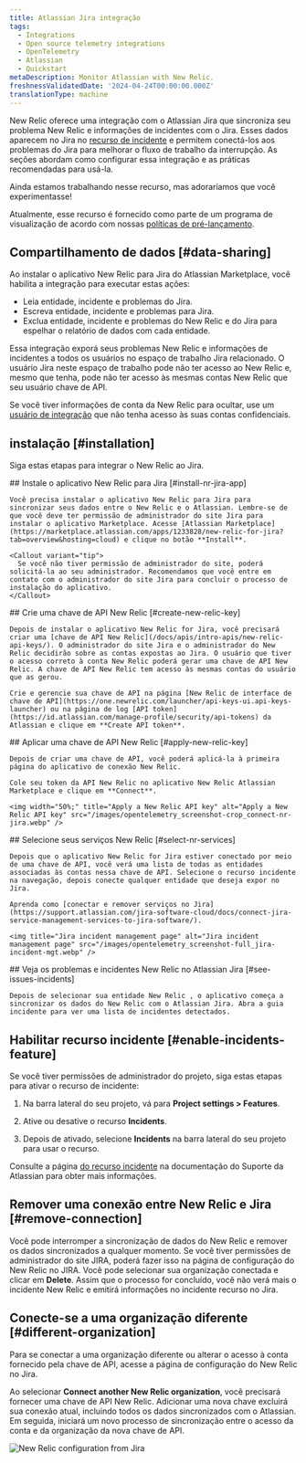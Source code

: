 ```yaml
---
title: Atlassian Jira integração
tags:
  - Integrations
  - Open source telemetry integrations
  - OpenTelemetry
  - Atlassian
  - Quickstart
metaDescription: Monitor Atlassian with New Relic.
freshnessValidatedDate: '2024-04-24T00:00:00.000Z'
translationType: machine
---
```


New Relic oferece uma integração com o Atlassian Jira que sincroniza seu problema New Relic e informações de incidentes com o Jira. Esses dados aparecem no Jira no [recurso de incidente](https://support.atlassian.com/jira-software-cloud/docs/what-is-the-incidents-feature/) e permitem conectá-los aos problemas do Jira para melhorar o fluxo de trabalho da interrupção. As seções abordam como configurar essa integração e as práticas recomendadas para usá-la.

<Callout title="visualização">
  Ainda estamos trabalhando nesse recurso, mas adoraríamos que você experimentasse!

  Atualmente, esse recurso é fornecido como parte de um programa de visualização de acordo com nossas [políticas de pré-lançamento](/docs/licenses/license-information/referenced-policies/new-relic-pre-release-policy).
</Callout>

## Compartilhamento de dados [#data-sharing]

Ao instalar o aplicativo New Relic para Jira do Atlassian Marketplace, você habilita a integração para executar estas ações:

* Leia entidade, incidente e problemas do Jira.
* Escreva entidade, incidente e problemas para Jira.
* Exclua entidade, incidente e problemas do New Relic e do Jira para espelhar o relatório de dados com cada entidade.

<Callout variant="caution">
  Essa integração exporá seus problemas New Relic e informações de incidentes a todos os usuários no espaço de trabalho Jira relacionado. O usuário Jira neste espaço de trabalho pode não ter acesso ao New Relic e, mesmo que tenha, pode não ter acesso às mesmas contas New Relic que seu usuário chave de API.

  Se você tiver informações de conta da New Relic para ocultar, use um [usuário de integração](/docs/more-integrations/best-practices-integration/#integration-user-leverage) que não tenha acesso às suas contas confidenciais.
</Callout>

## instalação [#installation]

Siga estas etapas para integrar o New Relic ao Jira.

<Steps>
  <Step>
    ## Instale o aplicativo New Relic para Jira [#install-nr-jira-app]

    Você precisa instalar o aplicativo New Relic para Jira para sincronizar seus dados entre o New Relic e o Atlassian. Lembre-se de que você deve ter permissão de administrador do site Jira para instalar o aplicativo Marketplace. Acesse [Atlassian Marketplace](https://marketplace.atlassian.com/apps/1233828/new-relic-for-jira?tab=overview&hosting=cloud) e clique no botão **Install**.

    <Callout variant="tip">
      Se você não tiver permissão de administrador do site, poderá solicitá-la ao seu administrador. Recomendamos que você entre em contato com o administrador do site Jira para concluir o processo de instalação do aplicativo.
    </Callout>
  </Step>

  <Step>
    ## Crie uma chave de API New Relic [#create-new-relic-key]

    Depois de instalar o aplicativo New Relic for Jira, você precisará criar uma [chave de API New Relic](/docs/apis/intro-apis/new-relic-api-keys/). O administrador do site Jira e o administrador do New Relic decidirão sobre as contas expostas ao Jira. O usuário que tiver o acesso correto à conta New Relic poderá gerar uma chave de API New Relic. A chave de API New Relic tem acesso às mesmas contas do usuário que as gerou.

    Crie e gerencie sua chave de API na página [New Relic de interface de chave de API](https://one.newrelic.com/launcher/api-keys-ui.api-keys-launcher) ou na página de log [API token](https://id.atlassian.com/manage-profile/security/api-tokens) da Atlassian e clique em **Create API token**.
  </Step>

  <Step>
    ## Aplicar uma chave de API New Relic [#apply-new-relic-key]

    Depois de criar uma chave de API, você poderá aplicá-la à primeira página do aplicativo de conexão New Relic.

    Cole seu token da API New Relic no aplicativo New Relic Atlassian Marketplace e clique em **Connect**.

    <img width="50%;" title="Apply a New Relic API key" alt="Apply a New Relic API key" src="/images/opentelemetry_screenshot-crop_connect-nr-jira.webp" />
  </Step>

  <Step>
    ## Selecione seus serviços New Relic [#select-nr-services]

    Depois que o aplicativo New Relic for Jira estiver conectado por meio de uma chave de API, você verá uma lista de todas as entidades associadas às contas nessa chave de API. Selecione o recurso incidente na navegação, depois conecte qualquer entidade que deseja expor no Jira.

    Aprenda como [conectar e remover serviços no Jira](https://support.atlassian.com/jira-software-cloud/docs/connect-jira-service-management-services-to-jira-software/).

    <img title="Jira incident management page" alt="Jira incident management page" src="/images/opentelemetry_screenshot-full_jira-incident-mgt.webp" />
  </Step>

  <Step>
    ## Veja os problemas e incidentes New Relic no Atlassian Jira [#see-issues-incidents]

    Depois de selecionar sua entidade New Relic , o aplicativo começa a sincronizar os dados do New Relic com o Atlassian Jira. Abra a guia incidente para ver uma lista de incidentes detectados.
  </Step>
</Steps>

## Habilitar recurso incidente [#enable-incidents-feature]

Se você tiver permissões de administrador do projeto, siga estas etapas para ativar o recurso de incidente:

1. Na barra lateral do seu projeto, vá para <DNT>**Project settings &gt; Features**</DNT>.

2. Ative ou desative o recurso <DNT>**Incidents**</DNT>.

3. Depois de ativado, selecione <DNT>**Incidents**</DNT> na barra lateral do seu projeto para usar o recurso.

Consulte a página [do recurso incidente](https://support.atlassian.com/jira-software-cloud/docs/what-is-the-incidents-feature/) na documentação do Suporte da Atlassian para obter mais informações.

## Remover uma conexão entre New Relic e Jira [#remove-connection]

Você pode interromper a sincronização de dados do New Relic e remover os dados sincronizados a qualquer momento. Se você tiver permissões de administrador do site JIRA, poderá fazer isso na página de configuração do New Relic no JIRA. Você pode selecionar sua organização conectada e clicar em <DNT>**Delete**</DNT>. Assim que o processo for concluído, você não verá mais o incidente New Relic e emitirá informações no incidente recurso no Jira.

## Conecte-se a uma organização diferente [#different-organization]

Para se conectar a uma organização diferente ou alterar o acesso à conta fornecido pela chave de API, acesse a página de configuração do New Relic no Jira.

Ao selecionar <DNT>**Connect another New Relic organization**</DNT>, você precisará fornecer uma chave de API New Relic. Adicionar uma nova chave excluirá sua conexão atual, incluindo todos os dados sincronizados com o Atlassian. Em seguida, iniciará um novo processo de sincronização entre o acesso da conta e da organização da nova chave de API.

<img title="New Relic configuration from Jira" alt="New Relic configuration from Jira" src="/images/opentelemetry_screenshot-full_jira-nr-configuration.webp" />
